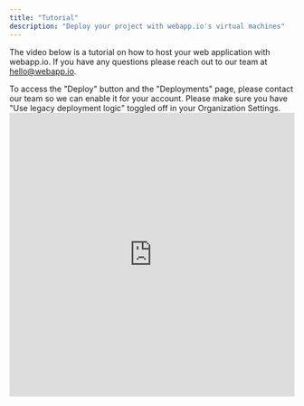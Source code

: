 ```yaml
---
title: "Tutorial"
description: "Deploy your project with webapp.io's virtual machines"
---
```


The video below is a tutorial on how to host your web application with webapp.io. If you have any questions please reach out to our team at <a href="mailto:hello@webapp.io">hello@webapp.io</a>.

<Warning>
To access the "Deploy" button and the "Deployments" page, please contact our team so we can enable it for your account.
</Warning>

<Note>
Please make sure you have "Use legacy deployment logic" toggled off in your Organization Settings.
</Note>

<div className="Docs_VideoFrame">
<iframe width="100%" height="502" src="https://www.youtube.com/embed/pOJJbzknxiY" title="Heroku Alternative: Webapp.io Deployments" frameborder="0" allow="accelerometer; autoplay; clipboard-write; encrypted-media; gyroscope; picture-in-picture" allowfullscreen></iframe>
</div>
